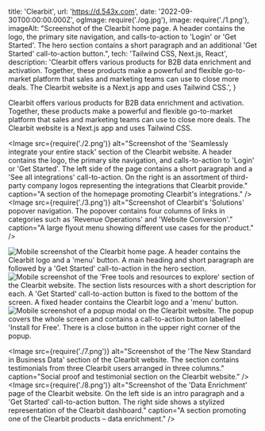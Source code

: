   title: 'Clearbit',
  url: 'https://d.543x.com',
  date: '2022-09-30T00:00:00.000Z',
  ogImage: require('./og.jpg'),
  image: require('./1.png'),
  imageAlt: "Screenshot of the Clearbit home page. A header contains the logo, the primary site navigation, and calls-to-action to 'Login' or 'Get Started'. The hero section contains a short paragraph and an additional 'Get Started' call-to-action button.",
  tech: 'Tailwind CSS, Next.js, React',
  description: 'Clearbit offers various products for B2B data enrichment and activation. Together, these products make a powerful and flexible go-to-market platform that sales and marketing teams can use to close more deals. The Clearbit website is a Next.js app and uses Tailwind CSS.',
}

<Intro title="Lead-enrichment for 1500+ product-led companies.">

Clearbit offers various products for B2B data enrichment and activation. Together, these products make a powerful and flexible go-to-market platform that sales and marketing teams can use to close more deals. The Clearbit website is a Next.js app and uses Tailwind CSS.

</Intro>

<Image src={require('./2.png')} alt="Screenshot of the 'Seamlessly integrate your entire stack' section of the Clearbit website. A header contains the logo, the primary site navigation, and calls-to-action to 'Login' or 'Get Started'. The left side of the page contains a short paragraph and a 'See all integrations' call-to-action. On the right is an assortment of third-party company logos representing the integrations that Clearbit provide." caption="A section of the homepage promoting Clearbit's integrations." />
<Image src={require('./3.png')} alt="Screenshot of Clearbit's 'Solutions' popover navigation. The popover contains four columns of links in categories such as 'Revenue Operations' and 'Website Conversion'." caption="A large flyout menu showing different use cases for the product." />

<Mobile caption="The Clearbit website experience on mobile devices, including a modal promoting one of the products.">
  <Image src={require('./4.png')} alt="Mobile screenshot of the Clearbit home page. A header contains the Clearbit logo and a 'menu' button. A main heading and short paragraph are followed by a 'Get Started' call-to-action in the hero section." />
  <Image src={require('./5.png')} alt="Mobile screenshot of the 'Free tools and resources to explore' section of the Clearbit website. The section lists resources with a short description for each. A 'Get Started' call-to-action button is fixed to the bottom of the screen. A fixed header contains the Clearbit logo and a 'menu' button." />
  <Image src={require('./6.png')} alt="Mobile screenshot of a popup modal on the Clearbit website. The popup covers the whole screen and contains a call-to-action button labelled 'Install for Free'. There is a close button in the upper right corner of the popup." />
</Mobile>

<Image src={require('./7.png')} alt="Screenshot of the 'The New Standard in Business Data' section of the Clearbit website. The section contains testimonials from three Clearbit users arranged in three columns." caption="Social proof and testimonial section on the Clearbit website." />
<Image src={require('./8.png')} alt="Screenshot of the 'Data Enrichment' page of the Clearbit website. On the left side is an intro paragraph and a 'Get Started' call-to-action button. The right side shows a stylized representation of the Clearbit dashboard." caption="A section promoting one of the Clearbit products – data enrichment." />
